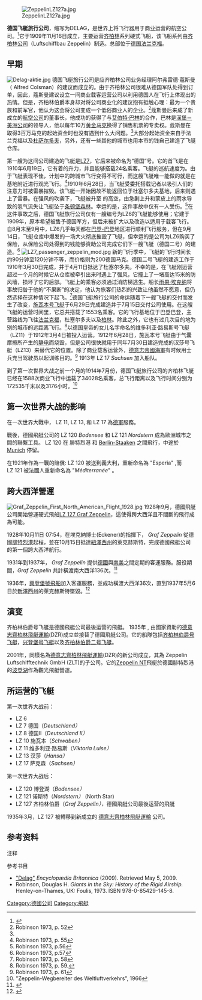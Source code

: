 [[Image:ZeppelinLZ127a.jpg|thumb]]

'''德国飞艇旅行公司'''，缩写为DELAG，是世界上{{link-en|按成立日期排列的航空公司列表|List of airlines by foundation date|第一家}}将飞行器用于商业运营的航空公司。<ref>{{cite web|url=http://www.airships.net/delag-passenger-zeppelins|website=airships.net|title=DELAG: The World’s First Airline|accessdate=17 March 2014|archive-date=2014-08-20|archive-url=https://web.archive.org/web/20140820105901/http://www.airships.net/delag-passenger-zeppelins|dead-url=yes}}</ref>它于1909年11月16日成立，主要运营[[齊柏林飛船|齐柏林]]系列硬式飞船，该飞船系列由[[齐柏林公司|齐柏林公司]]（Luftschiffbau Zeppelin）制造。总部位于[[德国|德国]][[法兰克福|法兰克福]]。

== 早期 ==
[[File:Delag-aktie.jpg|thumb]]
德国飞艇旅行公司是应齐柏林公司业务经理阿尔弗雷德·蔻斯曼（ Alfred Colsman）的建议而成立的。由于齐柏林公司很难从德国军队处得到订单，因此，蔻斯曼建议设立一间商业载客运营公司以利用德国人在飞行上体现出的热情。但是，齐柏林伯爵本身却对将公司商业化的建议抱有抵触心理：最为一个贵族和前军官，他认为这会将公司变成一个低俗商业人的企业。<ref name= Giants52>Robinson 1973, p. 52</ref>蔻斯曼后来成了新成立的[[航空公司|航空公司]]的董事长，他成功的获得了与[[艾伯特·巴林|艾伯特·巴林]]的合作，巴林是[[漢堡－美洲公司|漢堡－美洲公司]]的领导人，他以每年10万[[黄金马克|黄金马克]]换得了销售机票的专卖权。蔻斯曼在取得3百万马克的起始资金时也没有遇到什么大问题。<ref name= Giants52/>大部分起始资金来自于法兰克福以及[[杜萨尔多夫|杜萨尔多夫]]，另外，还有一些其他的城市也用本市的钱自己建造了飞艇仓库。

第一艘为这间公司建造的飞艇是[[齐柏林飞艇列表|LZ7]]，它后来被命名为“德国”号。它的首飞是在1910年6月19日，它有着{{convert|11000|lbs|kg|disp=flip|abbr=on}}的升力，并且能够搭载24名乘客。飞艇的巡航速度为{{convert|32|mph|kph|disp=flip|abbr=on}}。由于飞艇表现不佳，计划中的跨城市飞行变得不可行，而这艘飞艇唯一能做的就是在基地附近进行观光飞行。<ref>Robinson 1973, p. 55</ref>1910年6月28日，当飞艇受委托搭载记者以吸引人们的注意力时被雷暴摧毁。该飞艇一开始因故不能返回位于杜塞尔多夫基地，后来则遇上了雷暴。在强风的吹袭下，飞艇被升至 {{convert|3500|ft|m|disp=flip|abbr=on}}的高空，由急剧上升和蒙皮上的雨水导致的氢气流失让飞艇坠于[[条顿堡森林|条顿堡森林]]。幸运的是，这件事故中仅有一人受伤。<ref>Robinson 1973, p.56</ref>在这件事故之后，德国飞艇旅行公司仅有一艘编号为LZ6的飞艇能够使用；它建于1909年，原本希望被售予德国军方，但后来被扩大以及改造以适用于载客飞行。自8月末至9月中，LZ6几乎每天都在[[巴登-巴登|巴登-巴登]]地区进行顺利飞行服务，但在9月14日，飞艇仓库中爆发的一场大火彻底摧毁了飞艇，但幸运的是公司为LZ6购买了保险，从保险公司处得到的钱能够资助公司完成它们下一艘飞艇（德国二号）的建造。<ref>Robinson 1973, p.57</ref>
[[File:LZ7_passenger_zeppelin_mod.jpg|thumbnail]]
新的飞行季中，飞艇的飞行时间长约90分钟至120分钟不等，而价格则为200德国马克。德国二号飞艇的建造工作于1910年3月30日完成，并于4月11日抵达了杜塞尔多夫。不幸的是，在飞艇刚运营超过一个月的时候它从仓库被牵引出来时遇上了强风，它撞上了一堵高达15米的防风墙，损坏了它的后部。飞艇上的乘客必须通过消防梯逃生。船长[[雨果·埃克纳|雨果·埃克纳]]将事故归咎于他的“不果断”的决定，他认为旅客们热烈的兴致让他虽然不愿意，但仍然选择在这种情况下起飞。<ref>Robinson 1973, p. 58</ref>德国飞艇旅行公司的命运随着下一艘飞艇的交付而发生了改变，[[施瓦本号飞艇|施瓦本号飞艇]]于6月29日完成建造并于7月15日交付公司使用。在这艘飞艇的运营时间里，它总共搭载了1553名乘客。它的飞行基地位于巴登巴登，主营路线为飞往[[法兰克福|法兰克福]]，杜塞尔多夫以及[[柏林|柏林]]。除此之外，它也有过几次目的地为别的城市的远距离飞行。<ref>Robinson 1973, p. 59.</ref>以德国皇帝的女儿名字命名的维多利亚·路易斯号飞艇（LZ11）于1912年3月4日被投入运营。1912年6月28日，施瓦本号飞艇由于气囊摩擦所产生的[[静电|静电]]而烧毁，但是公司很快就用于同年7月30日建造完成的汉莎号飞艇（LZ13）来替代它的位置。除了商业载客运营外，[[德意志帝國海軍|德意志帝國海軍]]有时候用士兵充当驾驶员以起训练目的。<ref>Robinson 1973, p. 61</ref>  1913年 LZ 17 ''Sachsen'' 加入船队。

到了第一次世界大战之前一个月的1914年7月份，德国飞艇旅行公司的齐柏林飞艇已经在1588次商业飞行中运载了34028名乘客，总飞行距离以及飞行时间分别为172535千米以及3176小时。<ref>"Zeppelin-Wegbereiter des Weltluftverkehrs", 1966</ref>

== 第一次世界大战的影响 ==
在一次世界大戰中， LZ 11, LZ 13, 和 LZ 17 為[[德軍|德軍]]服務。

戰後，德國飛艇公司的 LZ 120 ''Bodensee'' 和 LZ 121 ''Nordstern'' 成為歐洲城市之間的聯繫工具。 LZ 120 在 腓特烈港 和 [[Berlin-Staaken|Berlin-Staaken]] 之間飛行，中途於 [[Munich|Munich]] 停留。

在1921年作為一戰的賠償: LZ 120 被送到義大利，重新命名為 "Esperia" ,而 LZ 121 被法國人重新命名為 "''Méditerranée''" 。

== 跨大西洋營運 ==
[[Image:Graf_Zeppelin_First_North_American_Flight_1928.jpg|thumb]]
1928年9月，德國飛艇公司開始營運硬式飛船[[LZ_127_Graf_Zeppelin|LZ 127 Graf Zeppelin]]，這使得跨大西洋且不間斷的飛行成為可能。

1928年10月11日 07:54，在埃克納博士(Eckener)的指揮下， ''Graf Zeppelin'' 從德國[[腓特烈港|腓特烈港]]起程，並在10月15日抵達[[紐澤西州|紐澤西州]]的萊克赫斯特，完成德國飛艇公司的第一個跨大西洋航行。 

1931年到1937年， ''Graf Zeppelin'' 提供[[德國|德國]]與[[南美|南美]]之間定期的客運服務。服役期間，''Graf Zeppelin'' 共計橫渡南大西洋136次。<ref>{{cite web|url=http://www.airships.net/lz127-graf-zeppelin/history|title=Graf Zeppelin History|website=airships.net|accessdate=17 March 2014|archive-date=2017-10-26|archive-url=https://web.archive.org/web/20171026155041/http://www.airships.net/lz127-graf-zeppelin/history/|dead-url=yes}}</ref> 

1936年，[[興登堡號飛船|興登堡號飛船]]加入客運服務，並成功橫渡大西洋36次，直到1937年5月6日於[[新澤西州|新澤西州]]的萊克赫斯特墜毀。<ref>{{cite web|url=http://www.airships.net/hindenburg/disaster|website=Airships.net|title=The Hindenburg Disaster|accessdate=7 March 2014|archive-date=2016-08-24|archive-url=https://web.archive.org/web/20160824072420/http://www.airships.net/hindenburg/disaster|dead-url=no}}</ref>

== 演变 ==

齐柏林伯爵号飞艇是德國飛艇公司最後运营的飛艇。
1935年 , 由國家資助的[[德意志齊柏林飛艇運輸|德意志齊柏林飛艇運輸]](DZR)成立並接替了德國飛艇公司。它的船隊包括[[齐柏林伯爵号飞艇|齐柏林伯爵号飞艇]]，[[兴登堡号飞艇|兴登堡号飞艇]]以及[[齐柏林伯爵二号飞艇|齐柏林伯爵二号飞艇]]。

2001年，同樣名為[[德意志齊柏林飛艇運輸|德意志齊柏林飛艇運輸]](DZR)的新公司成立，其為 Zeppelin Luftschifftechnik GmbH (ZLT)的子公司。它的[[Zeppelin_NT|Zeppelin NT]]飛艇於德國腓特烈港的[[波登湖|波登湖]]作為觀光飛艇營運。

== 所运营的飞艇 ==
第一次世界大战前：
* LZ 6
* LZ 7 德国（''Deutschland）''
* LZ 8 德国II（''Deutschland II）''
* LZ 10 施瓦本（''Schwaben）''
* LZ 11 维多利亚·路易斯（''Viktoria Luise）''
* LZ 13 汉莎（''Hansa）''
* LZ 17 萨克森（''Sachsen）''

第一次世界大战后：
* LZ 120 博登湖（''Bodensee）''
* LZ 121 诺斯特（''Nordstern）'' (North Star)
* LZ 127 齐柏林伯爵（''Graf Zeppelin），''德國飛艇公司最後运营的飛艇

1935年3月，LZ 127 被轉移到新成立的 [[德意志齊柏林飛艇運輸|德意志齊柏林飛艇運輸]] 公司。

== 参考资料 ==
;注释
{{reflist}}
;参考书目
*[http://www.britannica.com/EBchecked/topic/156284/Delag "Delag"] {{Wayback|url=http://www.britannica.com/EBchecked/topic/156284/Delag |date=20140826121135 }} ''Encyclopædia Britannica'' (2009). Retrieved May 5, 2009.
* Robinson, Douglas H. ''Giants in the Sky: History of the Rigid Airship.'' Henley-on-Thames, UK: Foulis, 1973. ISBN 978-0-85429-145-8.

[[Category:德國公司|Category:德國公司]]
[[Category:飛艇|Category:飛艇]]